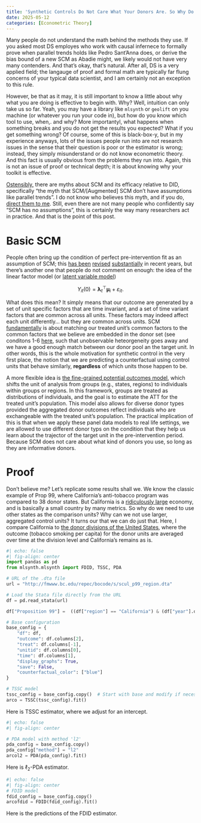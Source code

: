 ```yaml
---
title: 'Synthetic Controls Do Not Care What Your Donors Are. So Why Do You?'
date: 2025-05-12
categories: [Econometric Theory]
---
```


Many people do not understand the math behind the methods they use. If you asked most DS employes who work with causal infernece to formally prove when parallel trends holds like Pedro Sant'Anna does, or derive the bias bound of a new SCM as Abadie might, we likely would not have very many contenders. And that's okay, that's natural. After all, DS is a very applied field; the langauge of proof and formal math are typically far flung concerns of your typical data scientist, and I am certainly not an exception to this rule.

However, be that as it may, it is still important to know a little about why what you are doing is effective to begin with. Why? Well, intuition can only take us so far. Yeah, you may have a library like ```mlsynth``` or ```geolift``` on you machine (or whatever you run your code in), but how do you know which tool to use, when,. and why? More importantyl, what happens when something breaks and you do not get the results you expected? What if you get something wrong? Of course, some of this is black-box-y, but in my experience anyways, lots of the issues people run into are not research issues in the sense that their question is poor or the estimator is wrong; instead, they simply misunderstand or do not know econometric theory. And this fact is usually obvious from the problems they run into. Again, this is not an issue of proof or technical depth; it is about knowing why your toolkit is effective.

[Ostensibly,](https://www.linkedin.com/posts/venkat-raman-analytics_why-advanced-difference-in-differences-did-activity-7318168653907025922-sQp_?utm_source=share&utm_medium=member_desktop&rcm=ACoAAB2Q8asBlsCYlwKJgJ488VWbcV1CX14FdOw) there are myths about SCM and its efficacy relative to DID, specifically "the myth that SCM/[Augmented] SCM don't have assumptions like parallel trends". I do not know who believes this myth, and if you do, [direct them to me](https://jgreathouse9.github.io/docs/consulting.html). Still, even there are not many people who confidently say "SCM has no assumptions", this is certainly the way many researchers act in practice. And that is the point of this post.

# Basic SCM

People often bring up the condition of perfect pre-intervention fit as an assumption of SCM; this [has been](https://arxiv.org/pdf/2211.12095) [revised](https://doi.org/10.3982/QE1596) [substantially](https://arxiv.org/pdf/2108.13935) in recent years, but there's another one that people do not comment on enough: the idea of the linear factor model (or [latent variable model](https://www.jmlr.org/papers/volume19/17-777/17-777.pdf))

$$
Y_{it}(0) = \boldsymbol{\lambda}_t^\top \boldsymbol{\mu}_i + \varepsilon_{it}.
$$

What does this mean? It simply means that our outcome are generated by a set of unit specific factors that are time invariant, and a set of time variant factors that are common across all units. These factors may indeed affect each unit differently... but they are common across units. SCM [fundamentally](https://osf.io/preprints/socarxiv/fc9xt_v1) is about matching our treated unit's common factors to the common factors that we believe are embedded in the donor set (see conditons 1-6 [here](https://arxiv.org/pdf/2211.12095), such that unobservable heteorgeneity goes away and we have a good enough match between our donor pool an the target unit. In other words, this is the whole motivation for synthetic control in the very first place, the notion that we are predicting a counterfactual using control units that behave similarly, **regardless** of which units those happen to be.

A more flexible idea is [the fine-grained potential outcomes model](https://proceedings.mlr.press/v151/shi22b/shi22b.pdf), which shifts the unit of analysis from groups (e.g., states, regions) to individuals within groups or regions. In this framework, groups are treated as distributions of individuals, and the goal is to estimate the ATT for the treated unit’s population. This model also allows for diverse donor types provided the aggregated donor outcomes reflect individuals who are exchangeable with the treated unit’s population. The practical implication of this is that when we apply these panel data models to real life settings, we are allowed to use different donor typs on the condition that they help us learn about the trajector of the target unit in the pre-intervention period. Because SCM does not care about what kind of donors you use, so long as they are informative donors.

# Proof

Don't believe me? Let's replicate some results shall we. We know the classic example of Prop 99, where California's anti-tobacco program was compared to 38 donor states. But California is a [ridiculously large](https://www.gov.ca.gov/2025/04/23/california-is-now-the-4th-largest-economy-in-the-world/) economy, and is basically a small country by many metrics. So why do we need to use other states as the comparison units? Why can we not use larger, aggregated control units? It turns our that we can do just that. Here, I compare California to [the donor divisions of the United States](https://www2.census.gov/geo/pdfs/maps-data/maps/reference/us_regdiv.pdf), where the outcome (tobacco smoking per capita) for the donor units are averaged over time at the division level and California's remains as is.

```python
#| echo: false
#| fig-align: center
import pandas as pd
from mlsynth.mlsynth import FDID, TSSC, PDA

# URL of the .dta file
url = "http://fmwww.bc.edu/repec/bocode/s/scul_p99_region.dta"

# Load the Stata file directly from the URL
df = pd.read_stata(url)

df["Proposition 99"] =  ((df["region"] == "California") & (df["year"].dt.year >= 1989)).astype(int)

# Base configuration
base_config = {
    "df": df,
    "outcome": df.columns[2],
    "treat": df.columns[-1],
    "unitid": df.columns[0],
    "time": df.columns[1],
    "display_graphs": True,
    "save": False,
    "counterfactual_color": ["blue"]
}

# TSSC model
tssc_config = base_config.copy()  # Start with base and modify if necessary
arco = TSSC(tssc_config).fit()
```

Here is TSSC estimator, where we adjust for an intercept.

```python
#| echo: false
#| fig-align: center

# PDA model with method 'l2'
pda_config = base_config.copy()
pda_config["method"] = "l2"
arcol2 = PDA(pda_config).fit()
```
Here is $\ell_2$-PDA estimator.

```python
#| echo: false
#| fig-align: center
# FDID model
fdid_config = base_config.copy()
arcofdid = FDID(fdid_config).fit()
```

Here is the predictions of the FDID estimator.
